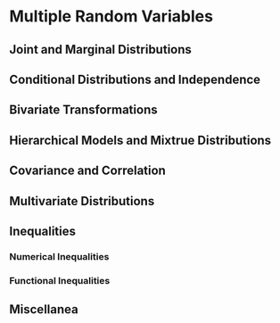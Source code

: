 # Multiple Random Variables

## Joint and Marginal Distributions

## Conditional Distributions and Independence

## Bivariate Transformations

## Hierarchical Models and Mixtrue Distributions

## Covariance and Correlation

## Multivariate Distributions

## Inequalities

### Numerical Inequalities

### Functional Inequalities

## Miscellanea
